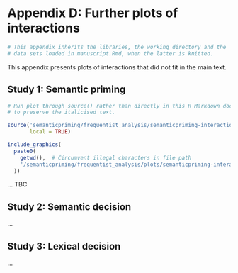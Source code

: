 

# Appendix D: Further plots of interactions {#appendix-D-interaction-plots}


```r

# This appendix inherits the libraries, the working directory and the
# data sets loaded in manuscript.Rmd, when the latter is knitted.

```


This appendix presents plots of interactions that did not fit in the main text. 


## Study 1: Semantic priming


```r

# Run plot through source() rather than directly in this R Markdown document 
# to preserve the italicised text.

source('semanticpriming/frequentist_analysis/semanticpriming-interactions-with-gender.R', 
       local = TRUE)

include_graphics(
  paste0(
    getwd(),  # Circumvent illegal characters in file path
    '/semanticpriming/frequentist_analysis/plots/semanticpriming-interactions-with-gender.pdf'
  ))

```

... TBC



## Study 2: Semantic decision

...




## Study 3: Lexical decision

...



